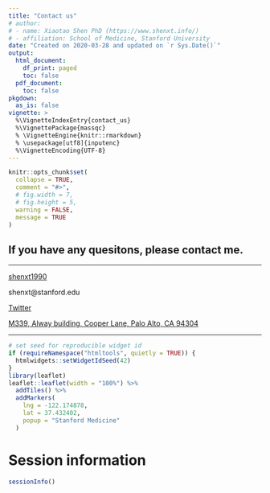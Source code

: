 ```yaml
---
title: "Contact us"
# author:
# - name: Xiaotao Shen PhD (https://www.shenxt.info/)
# - affiliation: School of Medicine, Stanford University
date: "Created on 2020-03-28 and updated on `r Sys.Date()`"
output:
  html_document:
    df_print: paged
    toc: false
  pdf_document:
    toc: false
pkgdown:
  as_is: false
vignette: >
  %\VignetteIndexEntry{contact_us}
  %\VignettePackage{massqc}
  % \VignetteEngine{knitr::rmarkdown}
  % \usepackage[utf8]{inputenc}
  %\VignetteEncoding{UTF-8}
---
```


```r
knitr::opts_chunk$set(
  collapse = TRUE,
  comment = "#>",
  # fig.width = 7, 
  # fig.height = 5,
  warning = FALSE,
  message = TRUE
)
```

<!-- <img src="../man/figures/adaflow_logo.png" align="middle" alt="" width="120" /> -->

## If you have any quesitons, please contact me.

---

<i class="fa fa-weixin"></i> [shenxt1990](https://www.shenxt.info/files/wechat_QR.jpg)

<i class="fa fa-envelope"></i> shenxt@stanford.edu

<i class="fa fa-twitter"></i> [Twitter](https://twitter.com/JasperShen1990)

<i class="fa fa-map-marker-alt"></i> [M339, Alway building, Cooper Lane, Palo Alto, CA 94304](https://www.google.com/maps/place/Alway+Building/@37.4322345,-122.1770883,17z/data=!3m1!4b1!4m5!3m4!1s0x808fa4d335c3be37:0x9057931f3b312c29!8m2!3d37.4322345!4d-122.1748996)

---

```r
# set seed for reproducible widget id
if (requireNamespace("htmltools", quietly = TRUE)) {
  htmlwidgets::setWidgetIdSeed(42)
}
library(leaflet)
leaflet::leaflet(width = "100%") %>%
  addTiles() %>%
  addMarkers(
    lng = -122.174878,
    lat = 37.432402,
    popup = "Stanford Medicine"
  )
```


# **Session information**

```r
sessionInfo()
```


